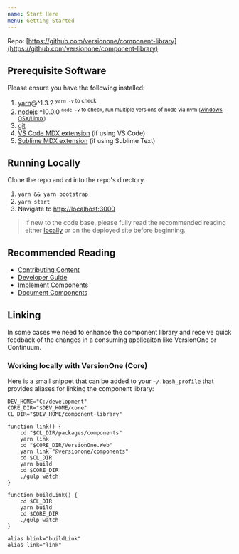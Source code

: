 ```yaml
---
name: Start Here
menu: Getting Started
---
```


Repo: [https://github.com/versionone/component-library](https://github.com/versionone/component-library)

## Prerequisite Software

Please ensure you have the following installed:

1. [yarn](https://yarnpkg.com/en/)@^1.3.2 <sup>`yarn -v` to check</sup>
2. [nodejs](https://nodejs.org/en/) ^10.0.0 <sup>`node -v` to check, run multiple versions of node via nvm ([windows](https://github.com/coreybutler/nvm-windows), [OSX/Linux](https://github.com/creationix/nvm))</sup>
3. [git](https://git-scm.com/)
4. [VS Code MDX extension](https://marketplace.visualstudio.com/items?itemName=silvenon.mdx) (if using VS Code)
5. [Sublime MDX extension](https://github.com/jonsuh/mdx-sublime) (if using Sublime Text)

## Running Locally

Clone the repo and `cd` into the repo's directory.

1. `yarn && yarn bootstrap`
2. `yarn start`
3. Navigate to [http://localhost:3000](http://localhost:3000)

> If new to the code base, please fully read the recommended reading either [locally](http://localhost:3000) or on the deployed site before beginning.

## Recommended Reading

- [Contributing Content](docs/getting-started/contributing-content)
- [Developer Guide](docs/getting-started/developer-guide)
- [Implement Components](docs/getting-started/implement-components)
- [Document Components](docs/getting-started/document-components)


## Linking 
In some cases we need to enhance the component library and receive quick feedback of the changes in a consuming applicaiton like VersionOne or Continuum.

### Working locally with VersionOne (Core)
Here is a small snippet that can be added to your `~/.bash_profile` that provides aliases for linking the component library:

```
DEV_HOME="C:/development"
CORE_DIR="$DEV_HOME/core"
CL_DIR="$DEV_HOME/component-library"

function link() {
    cd "$CL_DIR/packages/components"
    yarn link
    cd "$CORE_DIR/VersionOne.Web"
    yarn link "@versionone/components"
    cd $CL_DIR
    yarn build
    cd $CORE_DIR
    ./gulp watch
}

function buildLink() {
    cd $CL_DIR
    yarn build
    cd $CORE_DIR
    ./gulp watch
}

alias blink="buildLink"
alias link="link"
```
